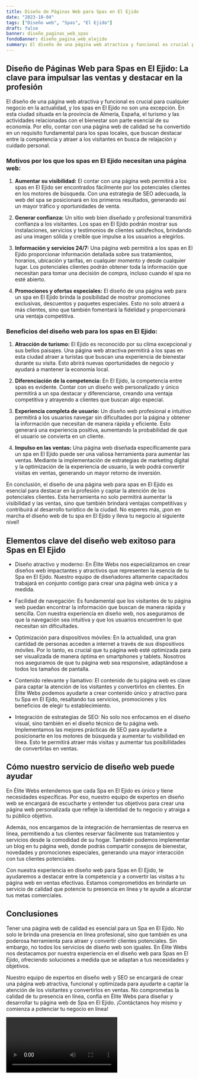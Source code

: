 ```yaml
---
title: Diseño de Páginas Web para Spas en El Ejido
date: "2023-10-04"
tags: ["Diseño web", "Spas", "El Ejido"]
draft: false
banner: diseño_paginas_web_spas
fondoBanner: diseño_pagina_web_elejido
summary: El diseño de una página web atractiva y funcional es crucial para cualquier negocio en la actualidad, y los spas en El Ejido no son una excepción. En esta ciudad situada en la provincia de Almería, España, el turismo y las actividades relacionadas con el bienestar son parte esencial de su economía. Por ello, contar con una página web de calidad se ha convertido en un requisito fundamental para los spas locales, que buscan destacar entre la competencia y atraer a los visitantes en busca de relajación y cuidado personal.
---
```



## **Diseño de Páginas Web para Spas en El Ejido: La clave para impulsar las ventas y destacar en la profesión**

El diseño de una página web atractiva y funcional es crucial para cualquier negocio en la actualidad, y los spas en El Ejido no son una excepción. En esta ciudad situada en la provincia de Almería, España, el turismo y las actividades relacionadas con el bienestar son parte esencial de su economía. Por ello, contar con una página web de calidad se ha convertido en un requisito fundamental para los spas locales, que buscan destacar entre la competencia y atraer a los visitantes en busca de relajación y cuidado personal.

### **Motivos por los que los spas en El Ejido necesitan una página web:**

1. **Aumentar su visibilidad:** El contar con una página web permitirá a los spas en El Ejido ser encontrados fácilmente por los potenciales clientes en los motores de búsqueda. Con una estrategia de SEO adecuada, la web del spa se posicionará en los primeros resultados, generando así un mayor tráfico y oportunidades de venta.

2. **Generar confianza:** Un sitio web bien diseñado y profesional transmitirá confianza a los visitantes. Los spas en El Ejido podrán mostrar sus instalaciones, servicios y testimonios de clientes satisfechos, brindando así una imagen sólida y creíble que impulse a los usuarios a elegirlos.

3. **Información y servicios 24/7:** Una página web permitirá a los spas en El Ejido proporcionar información detallada sobre sus tratamientos, horarios, ubicación y tarifas, en cualquier momento y desde cualquier lugar. Los potenciales clientes podrán obtener toda la información que necesitan para tomar una decisión de compra, incluso cuando el spa no esté abierto.

4. **Promociones y ofertas especiales:** El diseño de una página web para un spa en El Ejido brinda la posibilidad de mostrar promociones exclusivas, descuentos y paquetes especiales. Esto no solo atraerá a más clientes, sino que también fomentará la fidelidad y proporcionará una ventaja competitiva.

### **Beneficios del diseño web para los spas en El Ejido:**

1. **Atracción de turismo:** El Ejido es reconocido por su clima excepcional y sus bellos paisajes. Una página web atractiva permitirá a los spas en esta ciudad atraer a turistas que buscan una experiencia de bienestar durante su visita. Esto abrirá nuevas oportunidades de negocio y ayudará a mantener la economía local.

2. **Diferenciación de la competencia:** En El Ejido, la competencia entre spas es evidente. Contar con un diseño web personalizado y único permitirá a un spa destacar y diferenciarse, creando una ventaja competitiva y atrayendo a clientes que buscan algo especial.

3. **Experiencia completa de usuario:** Un diseño web profesional e intuitivo permitirá a los usuarios navegar sin dificultades por la página y obtener la información que necesitan de manera rápida y eficiente. Esto generará una experiencia positiva, aumentando la probabilidad de que el usuario se convierta en un cliente.

4. **Impulso en las ventas:** Una página web diseñada específicamente para un spa en El Ejido puede ser una valiosa herramienta para aumentar las ventas. Mediante la implementación de estrategias de marketing digital y la optimización de la experiencia de usuario, la web podrá convertir visitas en ventas, generando un mayor retorno de inversión.

En conclusión, el diseño de una página web para spas en El Ejido es esencial para destacar en la profesión y captar la atención de los potenciales clientes. Esta herramienta no solo permitirá aumentar la visibilidad y las ventas, sino que también brindará ventajas competitivas y contribuirá al desarrollo turístico de la ciudad. No esperes más, ¡pon en marcha el diseño web de tu spa en El Ejido y lleva tu negocio al siguiente nivel!

<GifSeo />

<Cta />

## Elementos clave del diseño web exitoso para Spas en El Ejido

- Diseño atractivo y moderno: En Élite Webs nos especializamos en crear diseños web impactantes y atractivos que representen la esencia de tu Spa en El Ejido. Nuestro equipo de diseñadores altamente capacitados trabajará en conjunto contigo para crear una página web única y a medida.

- Facilidad de navegación: Es fundamental que los visitantes de tu página web puedan encontrar la información que buscan de manera rápida y sencilla. Con nuestra experiencia en diseño web, nos aseguramos de que la navegación sea intuitiva y que los usuarios encuentren lo que necesitan sin dificultades.

- Optimización para dispositivos móviles: En la actualidad, una gran cantidad de personas acceden a internet a través de sus dispositivos móviles. Por lo tanto, es crucial que tu página web esté optimizada para ser visualizada de manera óptima en smartphones y tablets. Nosotros nos aseguramos de que tu página web sea responsive, adaptándose a todos los tamaños de pantalla.

- Contenido relevante y llamativo: El contenido de tu página web es clave para captar la atención de los visitantes y convertirlos en clientes. En Élite Webs podemos ayudarte a crear contenido único y atractivo para tu Spa en El Ejido, resaltando tus servicios, promociones y los beneficios de elegir tu establecimiento.

- Integración de estrategias de SEO: No solo nos enfocamos en el diseño visual, sino también en el diseño técnico de tu página web. Implementamos las mejores prácticas de SEO para ayudarte a posicionarte en los motores de búsqueda y aumentar tu visibilidad en línea. Esto te permitirá atraer más visitas y aumentar tus posibilidades de convertirlas en ventas.

## Cómo nuestro servicio de diseño web puede ayudar

En Élite Webs entendemos que cada Spa en El Ejido es único y tiene necesidades específicas. Por eso, nuestro equipo de expertos en diseño web se encargará de escucharte y entender tus objetivos para crear una página web personalizada que refleje la identidad de tu negocio y atraiga a tu público objetivo.

Además, nos encargamos de la integración de herramientas de reserva en línea, permitiendo a tus clientes reservar fácilmente sus tratamientos y servicios desde la comodidad de su hogar. También podemos implementar un blog en tu página web, donde podrás compartir consejos de bienestar, novedades y promociones especiales, generando una mayor interacción con tus clientes potenciales.

Con nuestra experiencia en diseño web para Spas en El Ejido, te ayudaremos a destacar entre la competencia y a convertir las visitas a tu página web en ventas efectivas. Estamos comprometidos en brindarte un servicio de calidad que potencie tu presencia en línea y te ayude a alcanzar tus metas comerciales.

## Conclusiones

Tener una página web de calidad es esencial para un Spa en El Ejido. No solo le brinda una presencia en línea profesional, sino que también es una poderosa herramienta para atraer y convertir clientes potenciales. Sin embargo, no todos los servicios de diseño web son iguales. En Élite Webs nos destacamos por nuestra experiencia en el diseño web para Spas en El Ejido, ofreciendo soluciones a medida que se adaptan a tus necesidades y objetivos.

Nuestro equipo de expertos en diseño web y SEO se encargará de crear una página web atractiva, funcional y optimizada para ayudarte a captar la atención de los visitantes y convertirlos en ventas. No comprometas la calidad de tu presencia en línea, confía en Élite Webs para diseñar y desarrollar tu página web de Spa en El Ejido. ¡Contáctanos hoy mismo y comienza a potenciar tu negocio en línea!

<Video />

<CtaBot job="Spas" city="El Ejido" />

<Gmaps query="El Ejido+españa+maps" />
